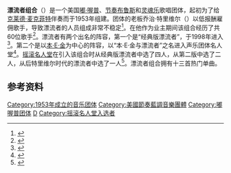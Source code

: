 {{NoteTA
|1=zh-tw:樂團;zh-cn:组合;zh-hk:樂隊;
|2=zh-tw:班·伊·金;zh-cn:本·E·金;
|3=zh-tw:藍調;zh-cn:布鲁斯;
}}
{{otheruses|subject=美国1950年代歌唱团体|other=其他同名事物|漂流者}}
{{Infobox musical artist <!-- See Wikipedia:WikiProject Musicians -->
| name = 漂流者组合<br/>{{lang|en|The Drifters}}
| image = The Drifters.png
| caption = 1964年的漂流者组合
| image_size = 250px
| background = group_or_band
| alias =
| origin = 美国[[纽约市|纽约市]]
| instrument =
| genre = [[节奏布鲁斯|节奏布鲁斯]]、[[嘟·喔普|嘟·喔普]]、[[灵魂乐|灵魂乐]]、[[流行_(音樂類型)|流行]]
| occupation =
| years_active = 1953–现今
| label = [[大西洋唱片|大西洋唱片]], [[Bell_Records|Bell]], Neon Records
| associated_acts = [[本·E·金|本·E·金]]、[[克莱德·麦克菲特|克莱德·麦克菲特]]
| website = [http://www.theofficialdrifters.com/ theofficialdrifters.com]
| current_members = Michael Williams<br />Daniel Bowen Smith<br />Ryan King<br />Damien Charles
| past_members =
| notable_instruments =
}}
'''漂流者组合'''（{{lang-en|'''The Drifters'''}}）是一个美国[[嘟·喔普|嘟·喔普]]、[[节奏布鲁斯|节奏布鲁斯]]和[[灵魂乐|灵魂乐]]歌唱团体，起初为了给[[克莱德·麦克菲特|克莱德·麦克菲特]]伴奏而于1953年组建。团体的老板乔治·特里维尔（{{lang|en|George Treadwell}}）以低报酬雇佣歌手，导致漂流者的人员组成非常不稳定<ref name=autogenerated2>{{cite web| title = The Immortals: The First Fifty| work = Rolling Stone Issue 946| publisher = Rolling Stone| url = http://www.rollingstone.com/music/lists/100-greatest-artists-of-all-time-19691231/the-drifters-20110420| access-date = 2015-01-24| archive-date = 2017-11-21| archive-url = https://web.archive.org/web/20171121161443/http://www.rollingstone.com/music/lists/100-greatest-artists-of-all-time-19691231/the-drifters-20110420| dead-url = no}}</ref>。在他作为业主期间该组合经历了共60位歌手<ref>{{cite web| title = Treadwell Presents The Drifters| url = http://www.thedrifters.co.uk/index.php| deadurl = yes| archiveurl = https://web.archive.org/web/20131203194922/http://www.thedrifters.co.uk/index.php| archivedate = 2013-12-03}}</ref>。漂流者有两个出名的阵容，第一个是“经典版漂流者”，于1998年进入{{link-en|声乐团体名人堂| Vocal Group Hall of Fame}}<ref name=autogenerated3>{{cite web|title=The Drifters (Inducted 1998) |url=http://www.vocalgroup.org/inductees/the_drifters.html |deadurl=yes |archiveurl=https://web.archive.org/web/20131031192308/http://www.vocalgroup.org/inductees/the_drifters.html |archivedate=2013-10-31 }}</ref>。第二个是以[[本·E·金|本·E·金]]为中心的阵容，以“本·E·金与漂流者”之名进入声乐团体名人堂<ref name=autogenerated1>{{cite web| title=Ben E. King and the Drifters (Inducted 2000)| url=http://www.vocalgroup.org/inductees/ben_e_king.html| deadurl=yes| archiveurl=https://web.archive.org/web/20160304113535/http://www.vocalgroup.org/inductees/ben_e_king.html| archivedate=2016-03-04}}</ref>。[[摇滚名人堂|摇滚名人堂]]在引入该组合时从经典版漂流者中选了四人，从第二版中选了二人，从后特里维尔时代的漂流者中选了一人<ref>{{cite web |url=http://rockhall.com/inductees/the-drifters/ |title=The Drifters: inducted in 1988 | The Rock and Roll Hall of Fame and Museum |publisher=Rockhall.com |date= |accessdate=2012-05-10 |archive-date=2019-03-28 |archive-url=https://web.archive.org/web/20190328231320/https://www.rockhall.com/inductees/the-drifters |dead-url=no }}</ref>。漂流者组合拥有十三首热门单曲。

== 参考资料 ==
{{Reflist}}

{{摇滚名人堂1988届入选者}}
{{Authority control}}
{{DEFAULTSORT:Drifters, The}}
[[Category:1953年成立的音乐团体|Category:1953年成立的音乐团体]]
[[Category:美國節奏藍調音樂團體|Category:美國節奏藍調音樂團體]]
[[Category:嘟喔普团体|Category:嘟喔普团体]]
[[Category:非裔美国人音乐团体|D]]
[[Category:摇滚名人堂入选者|Category:摇滚名人堂入选者]]